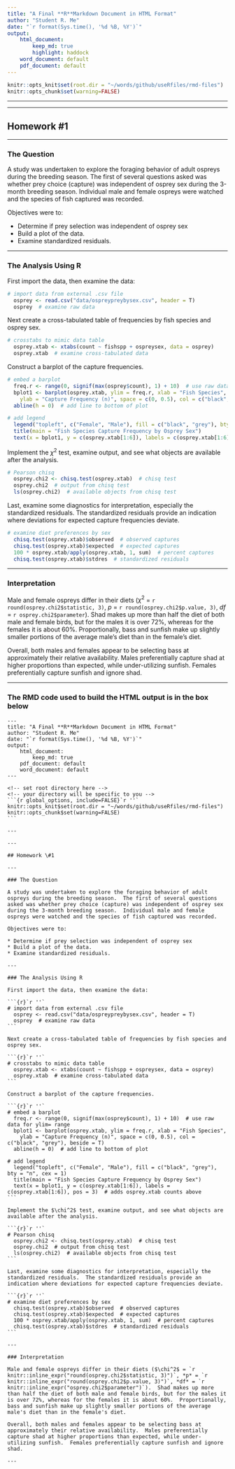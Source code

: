 ```yaml
---
title: "A Final **R**Markdown Document in HTML Format"
author: "Student R. Me"
date: "`r format(Sys.time(), '%d %B, %Y')`"
output: 
    html_document:
        keep_md: true
        highlight: haddock
    word_document: default
    pdf_document: default
---
```



<!-- set root directory here --> 
<!-- your directory will be specific to you -->
```r
knitr::opts_knit$set(root.dir = "~/words/github/useRfiles/rmd-files")
knitr::opts_chunk$set(warning=FALSE)
```

---

---

## Homework \#1

---

### The Question

A study was undertaken to explore the foraging behavior of adult ospreys during the breeding season.  The first of several questions asked was whether prey choice (capture) was independent of osprey sex during the 3-month breeding season.  Individual male and female ospreys were watched and the species of fish captured was recorded.  

Objectives were to:

* Determine if prey selection was independent of osprey sex
* Build a plot of the data.
* Examine standardized residuals.

---

### The Analysis Using R

First import the data, then examine the data:

```r
# import data from external .csv file
  osprey <- read.csv("data/ospreypreybysex.csv", header = T)
  osprey  # examine raw data
```

Next create a cross-tabulated table of frequencies by fish species and osprey sex.

```r
# crosstabs to mimic data table
  osprey.xtab <- xtabs(count ~ fishspp + ospreysex, data = osprey)
  osprey.xtab  # examine cross-tabulated data
```

Construct a barplot of the capture frequencies.

```r
# embed a barplot
  freq.r <- range(0, signif(max(osprey$count), 1) + 10)  # use raw data for ylim= range
  bplot1 <- barplot(osprey.xtab, ylim = freq.r, xlab = "Fish Species", 
    ylab = "Capture Frequency (n)", space = c(0, 0.5), col = c("black", "grey"), beside = T)
  abline(h = 0)  # add line to bottom of plot

# add legend
  legend("topleft", c("Female", "Male"), fill = c("black", "grey"), bty = "n", cex = 1)
  title(main = "Fish Species Capture Frequency by Osprey Sex")
  text(x = bplot1, y = c(osprey.xtab[1:6]), labels = c(osprey.xtab[1:6]), pos = 3)  # adds osprey.xtab counts above
```

Implement the $\chi^2$ test, examine output, and see what objects are available after the analysis.

```r
# Pearson chisq 
  osprey.chi2 <- chisq.test(osprey.xtab)  # chisq test
  osprey.chi2  # output from chisq test
  ls(osprey.chi2)  # available objects from chisq test
```

Last, examine some diagnostics for interpretation, especially the standardized residuals.  The standardized residuals provide an indication where deviations for expected capture frequencies deviate.

```r
# examine diet preferences by sex
  chisq.test(osprey.xtab)$observed  # observed captures
  chisq.test(osprey.xtab)$expected  # expected captures
  100 * osprey.xtab/apply(osprey.xtab, 1, sum)  # percent captures
  chisq.test(osprey.xtab)$stdres  # standardized residuals
```

---

### Interpretation

Male and female ospreys differ in their diets ($\chi^2$ = `r round(osprey.chi2$statistic, 3)`, *p* = `r round(osprey.chi2$p.value, 3)`, *df* = `r osprey.chi2$parameter`).  Shad makes up more than half the diet of both male and female birds, but for the males it is over 72%, whereas for the females it is about 60%.  Proportionally, bass and sunfish make up slightly smaller portions of the average male's diet than in the female's diet.  

Overall, both males and females appear to be selecting bass at approximately their relative availability.  Males preferentially capture shad at higher proportions than expected, while under-utilizing sunfish.  Females preferentially capture sunfish and ignore shad.

---

### The RMD code used to build the HTML output is in the box below

    ---
    title: "A Final **R**Markdown Document in HTML Format"
    author: "Student R. Me"
    date: "`r format(Sys.time(), '%d %B, %Y')`"
    output: 
        html_document:
            keep_md: true
        pdf_document: default
        word_document: default
    ---
    
    <!-- set root directory here --> 
    <!-- your directory will be specific to you -->
    ```{r global_options, include=FALSE}`r ''`
    knitr::opts_knit$set(root.dir = "~/words/github/useRfiles/rmd-files")
    knitr::opts_chunk$set(warning=FALSE)
    ```
    
    ---
    
    ---
    
    ## Homework \#1
    
    ---
    
    ### The Question
    
    A study was undertaken to explore the foraging behavior of adult ospreys during the breeding season.  The first of several questions asked was whether prey choice (capture) was independent of osprey sex during the 3-month breeding season.  Individual male and female ospreys were watched and the species of fish captured was recorded.  
    
    Objectives were to:
    
    * Determine if prey selection was independent of osprey sex
    * Build a plot of the data.
    * Examine standardized residuals.
    
    ---
    
    ### The Analysis Using R
    
    First import the data, then examine the data:
    
    ```{r}`r ''`
    # import data from external .csv file
      osprey <- read.csv("data/ospreypreybysex.csv", header = T)
      osprey  # examine raw data
    ```
    
    Next create a cross-tabulated table of frequencies by fish species and osprey sex.
    
    ```{r}`r ''`
    # crosstabs to mimic data table
      osprey.xtab <- xtabs(count ~ fishspp + ospreysex, data = osprey)
      osprey.xtab  # examine cross-tabulated data
    ```
    
    Construct a barplot of the capture frequencies.
    
    ```{r}`r ''`
    # embed a barplot
      freq.r <- range(0, signif(max(osprey$count), 1) + 10)  # use raw data for ylim= range
      bplot1 <- barplot(osprey.xtab, ylim = freq.r, xlab = "Fish Species", 
        ylab = "Capture Frequency (n)", space = c(0, 0.5), col = c("black", "grey"), beside = T)
      abline(h = 0)  # add line to bottom of plot
    
    # add legend
      legend("topleft", c("Female", "Male"), fill = c("black", "grey"), bty = "n", cex = 1)
      title(main = "Fish Species Capture Frequency by Osprey Sex")
      text(x = bplot1, y = c(osprey.xtab[1:6]), labels = c(osprey.xtab[1:6]), pos = 3)  # adds osprey.xtab counts above
    ```
    
    Implement the $\chi^2$ test, examine output, and see what objects are available after the analysis.
    
    ```{r}`r ''`
    # Pearson chisq 
      osprey.chi2 <- chisq.test(osprey.xtab)  # chisq test
      osprey.chi2  # output from chisq test
      ls(osprey.chi2)  # available objects from chisq test
    ```
    
    Last, examine some diagnostics for interpretation, especially the standardized residuals.  The standardized residuals provide an indication where deviations for expected capture frequencies deviate.
    
    ```{r}`r ''`
    # examine diet preferences by sex
      chisq.test(osprey.xtab)$observed  # observed captures
      chisq.test(osprey.xtab)$expected  # expected captures
      100 * osprey.xtab/apply(osprey.xtab, 1, sum)  # percent captures
      chisq.test(osprey.xtab)$stdres  # standardized residuals
    ```
    
    ---
    
    ### Interpretation
    
    Male and female ospreys differ in their diets ($\chi^2$ = `r knitr::inline_expr("round(osprey.chi2$statistic, 3)")`, *p* = `r knitr::inline_expr("round(osprey.chi2$p.value, 3)")`, *df* = `r knitr::inline_expr("osprey.chi2$parameter")`).  Shad makes up more than half the diet of both male and female birds, but for the males it is over 72%, whereas for the females it is about 60%.  Proportionally, bass and sunfish make up slightly smaller portions of the average male's diet than in the female's diet.  
    
    Overall, both males and females appear to be selecting bass at approximately their relative availability.  Males preferentially capture shad at higher proportions than expected, while under-utilizing sunfish.  Females preferentially capture sunfish and ignore shad.
    
    ---
